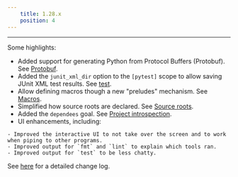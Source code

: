 ```yaml
---
    title: 1.28.x
    position: 4
---
```




---

Some highlights:

- Added support for generating Python from Protocol Buffers (Protobuf). See [Protobuf](doc:protobuf).
- Added the `junit_xml_dir` option to the `[pytest]` scope to allow saving JUnit XML test results. See [test](doc:python-test-goal).
- Allow defining macros though a new "preludes" mechanism. See [Macros](doc:macros).
- Simplified how source roots are declared. See [Source roots](doc:source-roots).
- Added the `dependees` goal. See [Project introspection](doc:project-introspection).
- UI enhancements, including:
```
- Improved the interactive UI to not take over the screen and to work when piping to other programs.
- Improved output for `fmt` and `lint` to explain which tools ran.
- Improved output for `test` to be less chatty.

```

See [here](https://github.com/pantsbuild/pants/blob/master/src/python/pants/notes/1.28.x.rst) for a detailed change log.